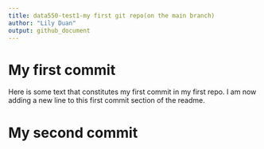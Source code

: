 ```yaml
---
title: data550-test1-my first git repo(on the main branch)
author: "Lily Duan"
output: github_document
---
```


# My first commit

Here is some text that constitutes my first commit in my first repo.
I am now adding a new line to this first commit section of the readme.

# My second commit